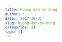 ```yaml
---
title: Huong dan su dung
author: ''
date: '2017-10-31'
slug: huong-dan-su-dung
categories: []
tags: []
---
```


